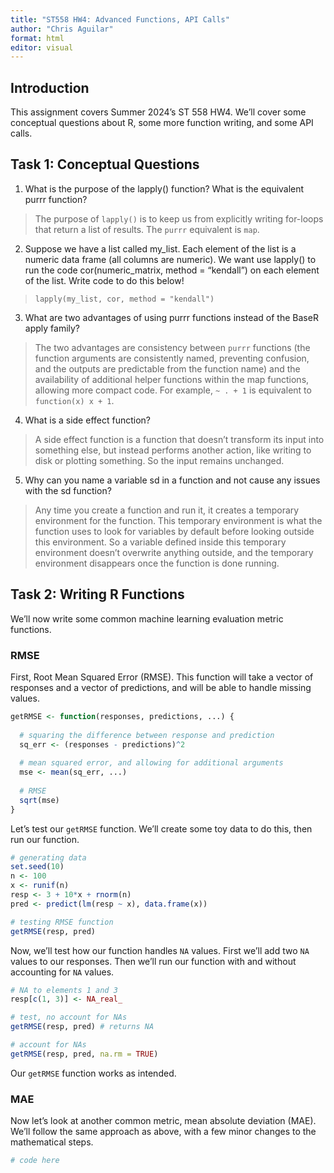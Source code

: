 ```yaml
---
title: "ST558 HW4: Advanced Functions, API Calls"
author: "Chris Aguilar"
format: html
editor: visual
---
```


## Introduction

This assignment covers Summer 2024's ST 558 HW4. We'll cover some conceptual questions about R, some more function writing, and some API calls.

## Task 1: Conceptual Questions

  1.  What is the purpose of the lapply() function? What is the equivalent purrr function? 
  
  > The purpose of `lapply()` is to keep us from explicitly writing for-loops that return a list of results. The `purrr` equivalent is `map`.
  
  2. Suppose we have a list called my_list. Each element of the list is a numeric data frame (all columns are numeric). We want use lapply() to run the code cor(numeric_matrix, method = "kendall") on each element of the list. Write code to do this below!
  
  > `lapply(my_list, cor, method = "kendall")`
  
  3. What are two advantages of using purrr functions instead of the BaseR apply family?
  
  > The two advantages are consistency between `purrr` functions (the function arguments are consistently named, preventing confusion, and the outputs are predictable from the function name) and the availability of additional helper functions within the map functions, allowing more compact code. For example, `~ . + 1` is equivalent to `function(x) x + 1`.
  
  4. What is a side effect function?
  
  > A side effect function is a function that doesn't transform its input into something else, but instead performs another action, like writing to disk or plotting something. So the input remains unchanged.
  
  5. Why can you name a variable sd in a function and not cause any issues with the sd function?
  
  > Any time you create a function and run it, it creates a temporary environment for the function. This temporary environment is what the function uses to look for variables by default before looking outside this environment. So a variable defined inside this temporary environment doesn't overwrite anything outside, and the temporary environment disappears once the function is done running.
  
## Task 2: Writing R Functions

We'll now write some common machine learning evaluation metric functions.

### RMSE

First, Root Mean Squared Error (RMSE). This function will take a vector of responses and a vector of predictions, and will be able to handle missing values.

```r

getRMSE <- function(responses, predictions, ...) {
  
  # squaring the difference between response and prediction
  sq_err <- (responses - predictions)^2
  
  # mean squared error, and allowing for additional arguments
  mse <- mean(sq_err, ...)
  
  # RMSE
  sqrt(mse)
}
```

Let's test our `getRMSE` function. We'll create some toy data to do this, then run our function.

```r

# generating data
set.seed(10)
n <- 100
x <- runif(n)
resp <- 3 + 10*x + rnorm(n)
pred <- predict(lm(resp ~ x), data.frame(x))

# testing RMSE function
getRMSE(resp, pred)
```

Now, we'll test how our function handles `NA` values. First we'll add two `NA` values to our responses. Then we'll run our function with and without accounting for `NA` values.

```r

# NA to elements 1 and 3
resp[c(1, 3)] <- NA_real_

# test, no account for NAs
getRMSE(resp, pred) # returns NA

# account for NAs
getRMSE(resp, pred, na.rm = TRUE)
```
Our `getRMSE` function works as intended.

### MAE

Now let's look at another common metric, mean absolute deviation (MAE). We'll follow the same approach as above, with a few minor changes to the mathematical steps.

```r

# code here
```

